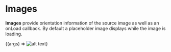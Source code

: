 
<Meta title="Elements/Image" component={Image} />

# Images

**Images** provide orientation information of the source image as well as an onLoad callback.
By default a placeholder image displays while the image is loading.

<Canvas>
  <Story name="Example">
    {(args) => <Image alt="alt text" src="https://picsum.photos/800/300" {...args} />}
  </Story>
</Canvas>

<ArgsTable story="Example" />
